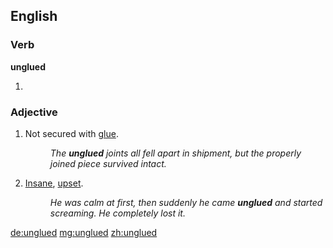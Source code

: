 ==English==

===Verb===
'''unglued'''

# {{en-past of|unglue}}

===Adjective===
{{en-adj}}

# {{not comparable}} Not secured with [[glue]].
#: ''The '''unglued''' joints all fell apart in shipment, but the properly joined piece survived intact.''
# {{comparable|slang}} [[insane|Insane]], [[upset]].
#: ''He was calm at first, then suddenly he came '''unglued''' and started screaming.  He completely lost it.''

[[de:unglued]]
[[mg:unglued]]
[[zh:unglued]]